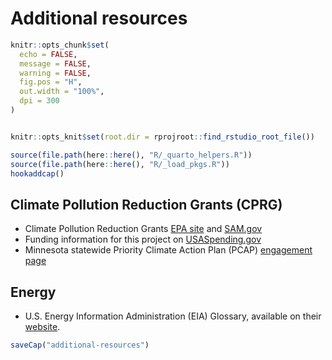 # Additional resources
```r
knitr::opts_chunk$set(
  echo = FALSE,
  message = FALSE,
  warning = FALSE,
  fig.pos = "H",
  out.width = "100%",
  dpi = 300
)


knitr::opts_knit$set(root.dir = rprojroot::find_rstudio_root_file())
```
```r
source(file.path(here::here(), "R/_quarto_helpers.R"))
source(file.path(here::here(), "R/_load_pkgs.R"))
hookaddcap()
```

## Climate Pollution Reduction Grants (CPRG) 

- Climate Pollution Reduction Grants [EPA site](https://www.epa.gov/inflation-reduction-act/climate-pollution-reduction-grants) and [SAM.gov](https://sam.gov/fal/6ccff3d73583450ba88ecef4bee21212/view)
- Funding information for this project on [USASpending.gov](https://www.usaspending.gov/award/ASST_NON_00E03476_6800)
- Minnesota statewide Priority Climate Action Plan (PCAP) [engagement page](https://engage.eqb.state.mn.us/climate-priorities)

## Energy

- U.S. Energy Information Administration (EIA) Glossary, available on their [website](https://www.eia.gov/tools/glossary/).


```r
saveCap("additional-resources")
```
